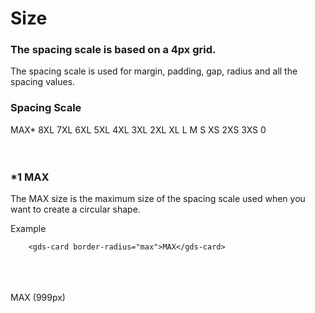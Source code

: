 
<Meta title="Style/Size" />

# Size

### The spacing scale is based on a 4px grid.

The spacing scale is used for margin, padding, gap, radius and all the spacing values.

### Spacing Scale
<gds-flex flex-direction="column" gap="s">
    <gds-card border-radius="s" padding="0" >
        <gds-flex gap="s" padding="s l" align-items="center" overflow="hidden">
            <gds-text min-width="10" align-items="left">MAX*</gds-text>
            <gds-card border-radius="xs" width="1px" height="40px" padding="0 max 0 0" background="tertiary" mask="right"></gds-card>
        </gds-flex>
    </gds-card>
    <gds-card border-radius="s" padding="0">
        <gds-flex gap="s" padding="s l" align-items="center">
            <gds-text min-width="10" align-items="left">8XL</gds-text>
            <gds-card border-radius="xs" width="1px" height="40px" padding="0 8xl 0 0" background="tertiary" ></gds-card>
        </gds-flex>
    </gds-card>
    <gds-card border-radius="s" padding="0">
        <gds-flex gap="s" padding="s l" align-items="center">
            <gds-text min-width="10" align-items="left">7XL</gds-text>
            <gds-card border-radius="xs" width="1px" height="40px" padding="0 7xl 0 0" background="tertiary" ></gds-card>
        </gds-flex>
    </gds-card>
    <gds-card border-radius="s" padding="0">
        <gds-flex gap="s" padding="s l" align-items="center">
            <gds-text min-width="10" align-items="left">6XL</gds-text>
            <gds-card border-radius="xs" width="1px" height="40px" padding="0 6xl 0 0" background="tertiary" ></gds-card>
        </gds-flex>
    </gds-card>
    <gds-card border-radius="s" padding="0">
        <gds-flex gap="s" padding="s l" align-items="center">
            <gds-text min-width="10" align-items="left">5XL</gds-text>
            <gds-card border-radius="xs" width="1px" height="40px" padding="0 5xl 0 0" background="tertiary" ></gds-card>
        </gds-flex>
    </gds-card>
    <gds-card border-radius="s" padding="0">
        <gds-flex gap="s" padding="s l" align-items="center">
            <gds-text min-width="10" align-items="left">4XL</gds-text>
            <gds-card border-radius="xs" width="1px" height="40px" padding="0 4xl 0 0" background="tertiary" ></gds-card>
        </gds-flex>
    </gds-card>
    <gds-card border-radius="s" padding="0">
        <gds-flex gap="s" padding="s l" align-items="center">
            <gds-text min-width="10" align-items="left">3XL</gds-text>
            <gds-card border-radius="xs" width="1px" height="40px" padding="0 3xl 0 0" background="tertiary" ></gds-card>
        </gds-flex>
    </gds-card>
    <gds-card border-radius="s" padding="0">
        <gds-flex gap="s" padding="s l" align-items="center">
            <gds-text min-width="10" align-items="left">2XL</gds-text>
            <gds-card border-radius="xs" width="1px" height="40px" padding="0 2xl 0 0" background="tertiary" ></gds-card>
        </gds-flex>
    </gds-card>
    <gds-card border-radius="s" padding="0">
        <gds-flex gap="s" padding="s l" align-items="center">
            <gds-text min-width="10" align-items="left">XL</gds-text>
            <gds-card border-radius="xs" width="1px" height="40px" padding="0 xl 0 0" background="tertiary" ></gds-card>
        </gds-flex>
    </gds-card>
    <gds-card border-radius="s" padding="0">
        <gds-flex gap="s" padding="s l" align-items="center">
            <gds-text min-width="10" align-items="left">L</gds-text>
            <gds-card border-radius="xs" width="1px" height="40px" padding="0 l 0 0" background="tertiary" ></gds-card>
        </gds-flex>
    </gds-card>
    <gds-card border-radius="s" padding="0">
        <gds-flex gap="s" padding="s l" align-items="center">
            <gds-text min-width="10" align-items="left">M</gds-text>
            <gds-card border-radius="xs" width="1px" height="40px" padding="0 m 0 0" background="tertiary" ></gds-card>
        </gds-flex>
    </gds-card>
    <gds-card border-radius="s" padding="0">
        <gds-flex gap="s" padding="s l" align-items="center">
            <gds-text min-width="10" align-items="left">S</gds-text>
            <gds-card border-radius="xs" width="1px" height="40px" padding="0 s 0 0" background="tertiary" ></gds-card>
        </gds-flex>
    </gds-card>
    <gds-card border-radius="s" padding="0">
        <gds-flex gap="s" padding="s l" align-items="center">
            <gds-text min-width="10" align-items="left">XS</gds-text>
            <gds-card border-radius="xs" width="1px" height="40px" padding="0 xs 0 0" background="tertiary" ></gds-card>
        </gds-flex>
    </gds-card>
    <gds-card border-radius="s" padding="0">
        <gds-flex gap="s" padding="s l" align-items="center">
            <gds-text min-width="10" align-items="left">2XS</gds-text>
            <gds-card border-radius="xs" width="1px" height="40px" padding="0 2xs 0 0" background="tertiary" ></gds-card>
        </gds-flex>
    </gds-card>
    <gds-card border-radius="s" padding="0">
        <gds-flex gap="s" padding="s l" align-items="center">
            <gds-text min-width="10" align-items="left">3XS</gds-text>
            <gds-card border-radius="xs" width="1px" height="40px" padding="0 3xs 0 0" background="tertiary" ></gds-card>
        </gds-flex>
    </gds-card>
        <gds-card border-radius="s" padding="0">
        <gds-flex gap="s" padding="s l" align-items="center">
            <gds-text min-width="10" align-items="left">0</gds-text>
            <gds-card border-radius="xs" width="1px" height="40px" padding="0 0 0 0" background="tertiary" ></gds-card>
        </gds-flex>
    </gds-card>
</gds-flex>


 <br />
 <br />
 <br />

 ### *1 MAX
 The MAX size is the maximum size of the spacing scale used when you want to create a circular shape.

 Example
```
    <gds-card border-radius="max">MAX</gds-card>
```

 <br />
 <br />
 <br />

<gds-card variant="tertiary" border-radius="max" width="200px">
    <gds-flex align-items="center" justify-content="center"  height="200px">
        <gds-text tag="h5">MAX (999px)</gds-text>
    </gds-flex>
</gds-card>
